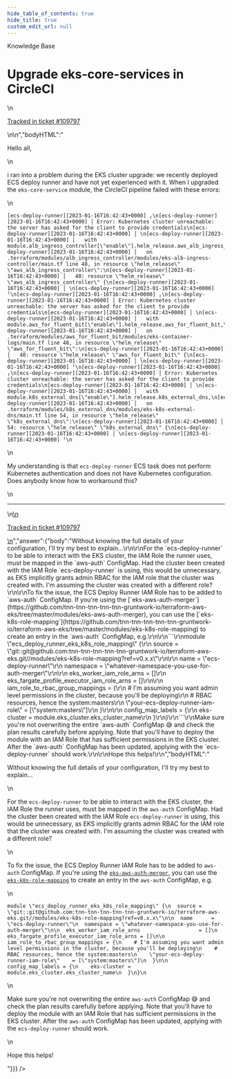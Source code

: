 ```yaml
---
hide_table_of_contents: true
hide_title: true
custom_edit_url: null
---
```



<head>
  <link rel="canonical" href="https://github.com/tnn-tnn-tnn-tnn-tnn-gruntwork-io/knowledge-base/discussions/635" />
</head>

<CenterLayout>
<span className="searchCategory">Knowledge Base</span>
<h1>Upgrade eks-core-services in CircleCI</h1>
<GitHub discussion={{"id":"D_kwDOF8slf84ASLMB","number":635,"author":{"login":"nadiia-caspar"},"title":"Upgrade eks-core-services in CircleCI","body":"\nHello all,\r\n\r\ni ran into a problem during the EKS cluster upgrade: we recently deployed ECS deploy runner and have not yet experienced with it. When I upgraded the `eks-core-service` module, the CircleCI pipeline failed with these errors:\r\n\r\n```\r\n[ecs-deploy-runner][2023-01-16T16:42:43+0000] ╷\r\n[ecs-deploy-runner][2023-01-16T16:42:43+0000] │ Error: Kubernetes cluster unreachable: the server has asked for the client to provide credentials\r\n[ecs-deploy-runner][2023-01-16T16:42:43+0000] │ \r\n[ecs-deploy-runner][2023-01-16T16:42:43+0000] │   with module.alb_ingress_controller[\"enable\"].helm_release.aws_alb_ingress_controller,\r\n[ecs-deploy-runner][2023-01-16T16:42:43+0000] │   on .terraform/modules/alb_ingress_controller/modules/eks-alb-ingress-controller/main.tf line 48, in resource \"helm_release\" \"aws_alb_ingress_controller\":\r\n[ecs-deploy-runner][2023-01-16T16:42:43+0000] │   48: resource \"helm_release\" \"aws_alb_ingress_controller\" {\r\n[ecs-deploy-runner][2023-01-16T16:42:43+0000] │ \r\n[ecs-deploy-runner][2023-01-16T16:42:43+0000] ╵\r\n[ecs-deploy-runner][2023-01-16T16:42:43+0000] ╷\r\n[ecs-deploy-runner][2023-01-16T16:42:43+0000] │ Error: Kubernetes cluster unreachable: the server has asked for the client to provide credentials\r\n[ecs-deploy-runner][2023-01-16T16:42:43+0000] │ \r\n[ecs-deploy-runner][2023-01-16T16:42:43+0000] │   with module.aws_for_fluent_bit[\"enable\"].helm_release.aws_for_fluent_bit,\r\n[ecs-deploy-runner][2023-01-16T16:42:43+0000] │   on .terraform/modules/aws_for_fluent_bit/modules/eks-container-logs/main.tf line 48, in resource \"helm_release\" \"aws_for_fluent_bit\":\r\n[ecs-deploy-runner][2023-01-16T16:42:43+0000] │   48: resource \"helm_release\" \"aws_for_fluent_bit\" {\r\n[ecs-deploy-runner][2023-01-16T16:42:43+0000] │ \r\n[ecs-deploy-runner][2023-01-16T16:42:43+0000] ╵\r\n[ecs-deploy-runner][2023-01-16T16:42:43+0000] ╷\r\n[ecs-deploy-runner][2023-01-16T16:42:43+0000] │ Error: Kubernetes cluster unreachable: the server has asked for the client to provide credentials\r\n[ecs-deploy-runner][2023-01-16T16:42:43+0000] │ \r\n[ecs-deploy-runner][2023-01-16T16:42:43+0000] │   with module.k8s_external_dns[\"enable\"].helm_release.k8s_external_dns,\r\n[ecs-deploy-runner][2023-01-16T16:42:43+0000] │   on .terraform/modules/k8s_external_dns/modules/eks-k8s-external-dns/main.tf line 54, in resource \"helm_release\" \"k8s_external_dns\":\r\n[ecs-deploy-runner][2023-01-16T16:42:43+0000] │   54: resource \"helm_release\" \"k8s_external_dns\" {\r\n[ecs-deploy-runner][2023-01-16T16:42:43+0000] │ \r\n[ecs-deploy-runner][2023-01-16T16:42:43+0000] ╵\r\n```\r\n\r\nMy understanding is that `ecs-deploy-runner` ECS task does not perform Kubernetes authentication and does not have Kubernetes configuration. Does anybody know how to workaround this? \n\n---\n\n<ins datetime=\"2023-01-17T10:56:28Z\">\n  <p><a href=\"https://support.gruntwork.io/hc/requests/109797\">Tracked in ticket #109797</a></p>\n</ins>\n","bodyHTML":"<p dir=\"auto\">Hello all,</p>\n<p dir=\"auto\">i ran into a problem during the EKS cluster upgrade: we recently deployed ECS deploy runner and have not yet experienced with it. When I upgraded the <code class=\"notranslate\">eks-core-service</code> module, the CircleCI pipeline failed with these errors:</p>\n<div class=\"snippet-clipboard-content notranslate position-relative overflow-auto\" data-snippet-clipboard-copy-content=\"[ecs-deploy-runner][2023-01-16T16:42:43+0000] ╷\n[ecs-deploy-runner][2023-01-16T16:42:43+0000] │ Error: Kubernetes cluster unreachable: the server has asked for the client to provide credentials\n[ecs-deploy-runner][2023-01-16T16:42:43+0000] │ \n[ecs-deploy-runner][2023-01-16T16:42:43+0000] │   with module.alb_ingress_controller[&quot;enable&quot;].helm_release.aws_alb_ingress_controller,\n[ecs-deploy-runner][2023-01-16T16:42:43+0000] │   on .terraform/modules/alb_ingress_controller/modules/eks-alb-ingress-controller/main.tf line 48, in resource &quot;helm_release&quot; &quot;aws_alb_ingress_controller&quot;:\n[ecs-deploy-runner][2023-01-16T16:42:43+0000] │   48: resource &quot;helm_release&quot; &quot;aws_alb_ingress_controller&quot; {\n[ecs-deploy-runner][2023-01-16T16:42:43+0000] │ \n[ecs-deploy-runner][2023-01-16T16:42:43+0000] ╵\n[ecs-deploy-runner][2023-01-16T16:42:43+0000] ╷\n[ecs-deploy-runner][2023-01-16T16:42:43+0000] │ Error: Kubernetes cluster unreachable: the server has asked for the client to provide credentials\n[ecs-deploy-runner][2023-01-16T16:42:43+0000] │ \n[ecs-deploy-runner][2023-01-16T16:42:43+0000] │   with module.aws_for_fluent_bit[&quot;enable&quot;].helm_release.aws_for_fluent_bit,\n[ecs-deploy-runner][2023-01-16T16:42:43+0000] │   on .terraform/modules/aws_for_fluent_bit/modules/eks-container-logs/main.tf line 48, in resource &quot;helm_release&quot; &quot;aws_for_fluent_bit&quot;:\n[ecs-deploy-runner][2023-01-16T16:42:43+0000] │   48: resource &quot;helm_release&quot; &quot;aws_for_fluent_bit&quot; {\n[ecs-deploy-runner][2023-01-16T16:42:43+0000] │ \n[ecs-deploy-runner][2023-01-16T16:42:43+0000] ╵\n[ecs-deploy-runner][2023-01-16T16:42:43+0000] ╷\n[ecs-deploy-runner][2023-01-16T16:42:43+0000] │ Error: Kubernetes cluster unreachable: the server has asked for the client to provide credentials\n[ecs-deploy-runner][2023-01-16T16:42:43+0000] │ \n[ecs-deploy-runner][2023-01-16T16:42:43+0000] │   with module.k8s_external_dns[&quot;enable&quot;].helm_release.k8s_external_dns,\n[ecs-deploy-runner][2023-01-16T16:42:43+0000] │   on .terraform/modules/k8s_external_dns/modules/eks-k8s-external-dns/main.tf line 54, in resource &quot;helm_release&quot; &quot;k8s_external_dns&quot;:\n[ecs-deploy-runner][2023-01-16T16:42:43+0000] │   54: resource &quot;helm_release&quot; &quot;k8s_external_dns&quot; {\n[ecs-deploy-runner][2023-01-16T16:42:43+0000] │ \n[ecs-deploy-runner][2023-01-16T16:42:43+0000] ╵\"><pre class=\"notranslate\"><code class=\"notranslate\">[ecs-deploy-runner][2023-01-16T16:42:43+0000] ╷\n[ecs-deploy-runner][2023-01-16T16:42:43+0000] │ Error: Kubernetes cluster unreachable: the server has asked for the client to provide credentials\n[ecs-deploy-runner][2023-01-16T16:42:43+0000] │ \n[ecs-deploy-runner][2023-01-16T16:42:43+0000] │   with module.alb_ingress_controller[\"enable\"].helm_release.aws_alb_ingress_controller,\n[ecs-deploy-runner][2023-01-16T16:42:43+0000] │   on .terraform/modules/alb_ingress_controller/modules/eks-alb-ingress-controller/main.tf line 48, in resource \"helm_release\" \"aws_alb_ingress_controller\":\n[ecs-deploy-runner][2023-01-16T16:42:43+0000] │   48: resource \"helm_release\" \"aws_alb_ingress_controller\" {\n[ecs-deploy-runner][2023-01-16T16:42:43+0000] │ \n[ecs-deploy-runner][2023-01-16T16:42:43+0000] ╵\n[ecs-deploy-runner][2023-01-16T16:42:43+0000] ╷\n[ecs-deploy-runner][2023-01-16T16:42:43+0000] │ Error: Kubernetes cluster unreachable: the server has asked for the client to provide credentials\n[ecs-deploy-runner][2023-01-16T16:42:43+0000] │ \n[ecs-deploy-runner][2023-01-16T16:42:43+0000] │   with module.aws_for_fluent_bit[\"enable\"].helm_release.aws_for_fluent_bit,\n[ecs-deploy-runner][2023-01-16T16:42:43+0000] │   on .terraform/modules/aws_for_fluent_bit/modules/eks-container-logs/main.tf line 48, in resource \"helm_release\" \"aws_for_fluent_bit\":\n[ecs-deploy-runner][2023-01-16T16:42:43+0000] │   48: resource \"helm_release\" \"aws_for_fluent_bit\" {\n[ecs-deploy-runner][2023-01-16T16:42:43+0000] │ \n[ecs-deploy-runner][2023-01-16T16:42:43+0000] ╵\n[ecs-deploy-runner][2023-01-16T16:42:43+0000] ╷\n[ecs-deploy-runner][2023-01-16T16:42:43+0000] │ Error: Kubernetes cluster unreachable: the server has asked for the client to provide credentials\n[ecs-deploy-runner][2023-01-16T16:42:43+0000] │ \n[ecs-deploy-runner][2023-01-16T16:42:43+0000] │   with module.k8s_external_dns[\"enable\"].helm_release.k8s_external_dns,\n[ecs-deploy-runner][2023-01-16T16:42:43+0000] │   on .terraform/modules/k8s_external_dns/modules/eks-k8s-external-dns/main.tf line 54, in resource \"helm_release\" \"k8s_external_dns\":\n[ecs-deploy-runner][2023-01-16T16:42:43+0000] │   54: resource \"helm_release\" \"k8s_external_dns\" {\n[ecs-deploy-runner][2023-01-16T16:42:43+0000] │ \n[ecs-deploy-runner][2023-01-16T16:42:43+0000] ╵\n</code></pre></div>\n<p dir=\"auto\">My understanding is that <code class=\"notranslate\">ecs-deploy-runner</code> ECS task does not perform Kubernetes authentication and does not have Kubernetes configuration. Does anybody know how to workaround this?</p>\n<hr>\n<ins datetime=\"2023-01-17T10:56:28Z\">\n  <p dir=\"auto\"><a href=\"https://support.gruntwork.io/hc/requests/109797\" rel=\"nofollow\">Tracked in ticket #109797</a></p>\n</ins>","answer":{"body":"Without knowing the full details of your configuration, I'll try my best to explain...\r\n\r\nFor the `ecs-deploy-runner` to be able to interact with the EKS cluster, the IAM Role the runner uses, must be mapped in the `aws-auth` ConfigMap. Had the cluster been created with the IAM Role `ecs-deploy-runner` is using, this would be unnecessary, as EKS implicitly grants admin RBAC for the IAM role that the cluster was created with. I'm assuming the cluster was created with a different role? \r\n\r\nTo fix the issue, the ECS Deploy Runner IAM Role has to be added to `aws-auth` ConfigMap. If you're using the  [`eks-aws-auth-merger`](https://github.com/tnn-tnn-tnn-tnn-tnn-gruntwork-io/terraform-aws-eks/tree/master/modules/eks-aws-auth-merger), you can use the [`eks-k8s-role-mapping`](https://github.com/tnn-tnn-tnn-tnn-tnn-gruntwork-io/terraform-aws-eks/tree/master/modules/eks-k8s-role-mapping) to create an entry in the `aws-auth` ConfigMap, e.g.\r\n\r\n```\r\nmodule \"ecs_deploy_runner_eks_k8s_role_mapping\" {\r\n  source = \"git::git@github.com:tnn-tnn-tnn-tnn-tnn-gruntwork-io/terraform-aws-eks.git//modules/eks-k8s-role-mapping?ref=v0.x.x\"\r\n\r\n  name      = \"ecs-deploy-runner\"\r\n  namespace = \"whatever-namespace-you-use-for-auth-merger\"\r\n\r\n  eks_worker_iam_role_arns                   = []\r\n  eks_fargate_profile_executor_iam_role_arns = []\r\n\r\n  iam_role_to_rbac_group_mappings = {\r\n    # I'm assuming you want admin level permissions in the cluster, because you'll be deploying\r\n    # RBAC resources, hence the system:masters\r\n    \"your-ecs-deploy-runner-iam-role\"    = [\"system:masters\"]\r\n  }\r\n\r\n  config_map_labels = {\r\n    eks-cluster = module.eks_cluster.eks_cluster_name\r\n  }\r\n}\r\n```\r\nMake sure you're not overwriting the entire `aws-auth` ConfigMap 😅 and check the plan results carefully before applying. Note that you'll have to deploy the module with an IAM Role that has sufficient permissions in the EKS cluster. After the `aws-auth` ConfigMap has been updated, applying with the `ecs-deploy-runner` should work.\r\n\r\nHope this helps!\r\n","bodyHTML":"<p dir=\"auto\">Without knowing the full details of your configuration, I'll try my best to explain...</p>\n<p dir=\"auto\">For the <code class=\"notranslate\">ecs-deploy-runner</code> to be able to interact with the EKS cluster, the IAM Role the runner uses, must be mapped in the <code class=\"notranslate\">aws-auth</code> ConfigMap. Had the cluster been created with the IAM Role <code class=\"notranslate\">ecs-deploy-runner</code> is using, this would be unnecessary, as EKS implicitly grants admin RBAC for the IAM role that the cluster was created with. I'm assuming the cluster was created with a different role?</p>\n<p dir=\"auto\">To fix the issue, the ECS Deploy Runner IAM Role has to be added to <code class=\"notranslate\">aws-auth</code> ConfigMap. If you're using the  <a href=\"https://github.com/tnn-tnn-tnn-tnn-tnn-gruntwork-io/terraform-aws-eks/tree/master/modules/eks-aws-auth-merger\"><code class=\"notranslate\">eks-aws-auth-merger</code></a>, you can use the <a href=\"https://github.com/tnn-tnn-tnn-tnn-tnn-gruntwork-io/terraform-aws-eks/tree/master/modules/eks-k8s-role-mapping\"><code class=\"notranslate\">eks-k8s-role-mapping</code></a> to create an entry in the <code class=\"notranslate\">aws-auth</code> ConfigMap, e.g.</p>\n<div class=\"snippet-clipboard-content notranslate position-relative overflow-auto\" data-snippet-clipboard-copy-content=\"module &quot;ecs_deploy_runner_eks_k8s_role_mapping&quot; {\n  source = &quot;git::git@github.com:tnn-tnn-tnn-tnn-tnn-gruntwork-io/terraform-aws-eks.git//modules/eks-k8s-role-mapping?ref=v0.x.x&quot;\n\n  name      = &quot;ecs-deploy-runner&quot;\n  namespace = &quot;whatever-namespace-you-use-for-auth-merger&quot;\n\n  eks_worker_iam_role_arns                   = []\n  eks_fargate_profile_executor_iam_role_arns = []\n\n  iam_role_to_rbac_group_mappings = {\n    # I'm assuming you want admin level permissions in the cluster, because you'll be deploying\n    # RBAC resources, hence the system:masters\n    &quot;your-ecs-deploy-runner-iam-role&quot;    = [&quot;system:masters&quot;]\n  }\n\n  config_map_labels = {\n    eks-cluster = module.eks_cluster.eks_cluster_name\n  }\n}\"><pre class=\"notranslate\"><code class=\"notranslate\">module \"ecs_deploy_runner_eks_k8s_role_mapping\" {\n  source = \"git::git@github.com:tnn-tnn-tnn-tnn-tnn-gruntwork-io/terraform-aws-eks.git//modules/eks-k8s-role-mapping?ref=v0.x.x\"\n\n  name      = \"ecs-deploy-runner\"\n  namespace = \"whatever-namespace-you-use-for-auth-merger\"\n\n  eks_worker_iam_role_arns                   = []\n  eks_fargate_profile_executor_iam_role_arns = []\n\n  iam_role_to_rbac_group_mappings = {\n    # I'm assuming you want admin level permissions in the cluster, because you'll be deploying\n    # RBAC resources, hence the system:masters\n    \"your-ecs-deploy-runner-iam-role\"    = [\"system:masters\"]\n  }\n\n  config_map_labels = {\n    eks-cluster = module.eks_cluster.eks_cluster_name\n  }\n}\n</code></pre></div>\n<p dir=\"auto\">Make sure you're not overwriting the entire <code class=\"notranslate\">aws-auth</code> ConfigMap <g-emoji class=\"g-emoji\" alias=\"sweat_smile\" fallback-src=\"https://github.githubassets.com/images/icons/emoji/unicode/1f605.png\">😅</g-emoji> and check the plan results carefully before applying. Note that you'll have to deploy the module with an IAM Role that has sufficient permissions in the EKS cluster. After the <code class=\"notranslate\">aws-auth</code> ConfigMap has been updated, applying with the <code class=\"notranslate\">ecs-deploy-runner</code> should work.</p>\n<p dir=\"auto\">Hope this helps!</p>"}}} />

</CenterLayout>
  

<!-- ##DOCS-SOURCER-START
{
  "sourcePlugin": "github-discussions",
  "hash": "fd19b78cd9001c6971703658e08c2ac9"
}
##DOCS-SOURCER-END -->
